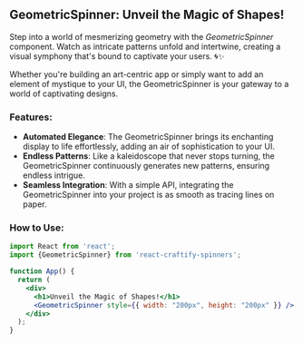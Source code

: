 

<Meta title="Spinners/GemoetricSpinner" component={GeometricSpinner} />


## GeometricSpinner: Unveil the Magic of Shapes!

Step into a world of mesmerizing geometry with the *GeometricSpinner* component. Watch as intricate patterns unfold and intertwine, creating a visual symphony that's bound to captivate your users. 🌀✨

Whether you're building an art-centric app or simply want to add an element of mystique to your UI, the GeometricSpinner is your gateway to a world of captivating designs.

### Features:

- **Automated Elegance**: The GeometricSpinner brings its enchanting display to life effortlessly, adding an air of sophistication to your UI.
- **Endless Patterns**: Like a kaleidoscope that never stops turning, the GeometricSpinner continuously generates new patterns, ensuring endless intrigue.
- **Seamless Integration**: With a simple API, integrating the GeometricSpinner into your project is as smooth as tracing lines on paper.

 ### How to Use:

```jsx
import React from 'react';
import {GeometricSpinner} from 'react-craftify-spinners';  

function App() {
  return (
    <div>
      <h1>Unveil the Magic of Shapes!</h1>
      <GeometricSpinner style={{ width: "200px", height: "200px" }} />
    </div>
  );
}


```
